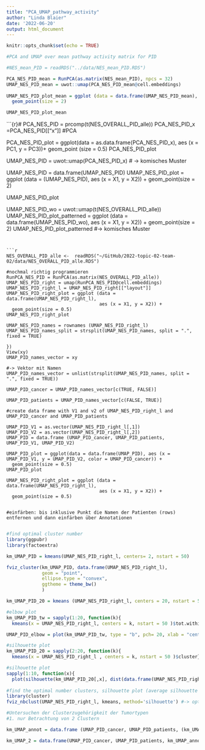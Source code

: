 ```yaml
---
title: "PCA_UMAP_pathway_activity"
author: "Linda Blaier"
date: '2022-06-20'
output: html_document
---
```


```r
knitr::opts_chunk$set(echo = TRUE)
```
```r
#PCA and UMAP over mean pathway activity matrix for PID 

#NES_mean_PID = readRDS("../data/NES_mean_PID.RDS")

PCA_NES_PID_mean = RunPCA(as.matrix(NES_mean_PID), npcs = 32)
UMAP_NES_PID_mean = uwot::umap(PCA_NES_PID_mean@cell.embeddings)
                               
UMAP_NES_PID_plot_mean = ggplot (data = data.frame(UMAP_NES_PID_mean), aes (x = X1, y = X2, color = cancer_names)) + 
  geom_point(size = 2)

UMAP_NES_PID_plot_mean

```
```{r}#
PCA_NES_PID = prcomp(t(NES_OVERALL_PID_alle))
PCA_NES_PID_x =PCA_NES_PID[["x"]] #PCA

PCA_NES_PID_plot = ggplot(data = as.data.frame(PCA_NES_PID_x), aes (x = PC1, y = PC3))+
  geom_point (size = 0.5)
PCA_NES_PID_plot

UMAP_NES_PID = uwot::umap(PCA_NES_PID_x) # -> komisches Muster

UMAP_NES_PID = data.frame(UMAP_NES_PID)
UMAP_NES_PID_plot = ggplot (data = (UMAP_NES_PID), aes (x = X1, y = X2)) + geom_point(size = 2)

UMAP_NES_PID_plot

UMAP_NES_PID_wo = uwot::umap(t(NES_OVERALL_PID_alle))
UMAP_NES_PID_plot_patterned = ggplot (data = data.frame(UMAP_NES_PID_wo), aes (x = X1, y = X2)) + 
  geom_point(size = 2)
UMAP_NES_PID_plot_patterned #-> komisches Muster
```


```r
NES_OVERALL_PID_alle <-  readRDS("~/GitHub/2022-topic-02-team-02/data/NES_OVERALL_PID_alle.RDS")

#nochmal richtig programmieren
RunPCA_NES_PID = RunPCA(as.matrix(NES_OVERALL_PID_alle))
UMAP_NES_PID_right = umap(RunPCA_NES_PID@cell.embeddings)
UMAP_NES_PID_right_l = UMAP_NES_PID_right[["layout"]]
UMAP_NES_PID_right_plot = ggplot (data = data.frame(UMAP_NES_PID_right_l), 
                                  aes (x = X1, y = X2)) +
  geom_point(size = 0.5)
UMAP_NES_PID_right_plot

UMAP_NES_PID_names = rownames (UMAP_NES_PID_right_l)
UMAP_NES_PID_names_split = strsplit(UMAP_NES_PID_names, split = ".", fixed = TRUE)

})
View(xy)
UMAP_PID_names_vector = xy

#-> Vektor mit Namen
UMAP_PID_names_vector = unlist(strsplit(UMAP_NES_PID_names, split = ".", fixed = TRUE))

UMAP_PID_cancer = UMAP_PID_names_vector[c(TRUE, FALSE)]

UMAP_PID_patients = UMAP_PID_names_vector[c(FALSE, TRUE)]

#create data frame with V1 and v2 of UMAP_NES_PID_right_l and UMAP_PID_cancer and UMAP_PID_patients

UMAP_PID_V1 = as.vector(UMAP_NES_PID_right_l[,1])
UMAP_PID_V2 = as.vector(UMAP_NES_PID_right_l[,2])
UMAP_PID = data.frame (UMAP_PID_cancer, UMAP_PID_patients, UMAP_PID_V1, UMAP_PID_V2)

UMAP_PID_plot = ggplot(data = data.frame(UMAP_PID), aes (x = UMAP_PID_V1, y = UMAP_PID_V2, color = UMAP_PID_cancer)) + 
  geom_point(size = 0.5)
UMAP_PID_plot

UMAP_NES_PID_right_plot = ggplot (data = data.frame(UMAP_NES_PID_right_l), 
                                  aes (x = X1, y = X2)) +
  geom_point(size = 0.5)


#einfärben: bis inklusive Punkt die Namen der Patienten (rows) entfernen und dann einfärben über Annotationen


```

```r
#find optimal cluster number
library(ggpubr)
library(factoextra)

km_UMAP_PID = kmeans(UMAP_NES_PID_right_l, centers= 2, nstart = 50)

fviz_cluster(km_UMAP_PID, data.frame(UMAP_NES_PID_right_l),
             geom = "point",
             ellipse.type = "convex", 
             ggtheme = theme_bw()
             )

km_UMAP_PID_20 = kmeans (UMAP_NES_PID_right_l, centers = 20, nstart = 50)

#elbow plot
km_UMAP_PID_tw = sapply(1:20, function(k){
  kmeans(x = UMAP_NES_PID_right_l, centers = k, nstart = 50 )$tot.withinss})

UMAP_PID_elbow = plot(km_UMAP_PID_tw, type = "b", pch= 20, xlab = "centers", ylab = "Total within-clusters sum of squares")

#silhouette plot
km_UMAP_PID_20 = sapply(2:20, function(k){
  kmeans(x = UMAP_NES_PID_right_l , centers = k, nstart = 50 )$cluster})

#silhouette plot
sapply(1:10, function(x){
  plot(silhouette(km_UMAP_PID_20[,x], dist(data.frame(UMAP_NES_PID_right_l)), main ="Silhouette plot")}) #kp wieso das nicht klappt...
  
#find the optimal number clusters, silhouette plot (average silhouette width)
library(cluster)
fviz_nbclust(UMAP_NES_PID_right_l, kmeans, method='silhouette') #-> opt. cluster = 2
```

```r
#Untersuchen der Clusterzugehörigkeit der Tumortypen
#1. nur Betrachtung von 2 Clustern

km_UMAP_annot = data.frame (UMAP_PID_cancer, UMAP_PID_patients, (km_UMAP_PID_20[,1:19]))

km_UMAP_2 = data.frame(UMAP_PID_cancer, UMAP_PID_patients, km_UMAP_annot$X1)

```

